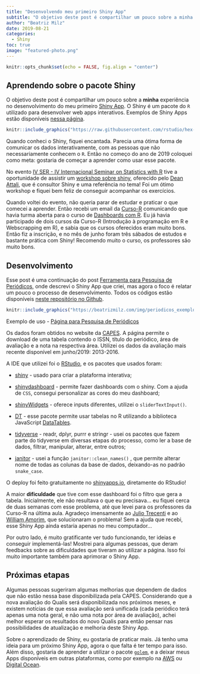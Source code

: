 ```yaml
---
title: "Desenvolvendo meu primeiro Shiny App"
subtitle: "O objetivo deste post é compartilhar um pouco sobre a minha experiência no desenvolvimento do meu primeiro Shiny App."
author: "Beatriz Milz"
date: 2019-08-21
categories:
  - Shiny
toc: true
image: "featured-photo.png"
---
```


```r
knitr::opts_chunk$set(echo = FALSE, fig.align = "center")
```

## Aprendendo sobre o pacote Shiny

O objetivo deste post é compartilhar um pouco sobre a **minha** experiência no desenvolvimento do meu primeiro [Shiny App](https://shiny.rstudio.com/).
O Shiny é um pacote do `R` utilizado para desenvolver web apps interativos.
Exemplos de Shiny Apps estão disponíveis [nessa página](https://shiny.rstudio.com/gallery/).

```r
knitr::include_graphics("https://raw.githubusercontent.com/rstudio/hex-stickers/master/thumbs/shiny.png")
```

Quando conheci o Shiny, fiquei encantada.
Parecia uma ótima forma de comunicar os dados interativamente, com as pessoas que não necessariamente conhecem o `R`.
Então no começo do ano de 2019 coloquei como meta: gostaria de começar a aprender como usar esse pacote.

No evento [IV SER - IV Internacional Seminar on Statistics with R](http://ser.uff.br/) tive a oportunidade de assistir um [workshop sobre shiny](https://github.com/daattali/shiny-mini-workshop), oferecido pelo [Dean Attali](https://deanattali.com/), que é consultor Shiny e uma referência no tema!
Foi um ótimo workshop e fiquei bem feliz de conseguir acompanhar os exercícios.

Quando voltei do evento, não queria parar de estudar e praticar o que comecei a aprender.
Então recebi um email da [Curso-R](https://www.curso-r.com/) comunicando que havia turma aberta para o curso de [Dashboards com R](https://www.curso-r.com/cursos/dashboards/).
Eu já havia participado de dois cursos da Curso-R (Introdução à programação em R e Webscrapping em R), e sabia que os cursos oferecidos eram muito bons.
Então fiz a inscrição, e no mês de junho foram três sábados de estudos e bastante prática com Shiny!
Recomendo muito o curso, os professores são muito bons.

## Desenvolvimento

Esse post é uma continuação do post [Ferramenta para Pesquisa de Periódicos](https://beatrizmilz.com/2019/07/04/pesquisa-periodicos/), onde descrevi o Shiny App que criei, mas agora o foco é relatar um pouco o processo de desenvolvimento.
Todos os códigos estão disponíveis [neste repositório no Github](https://github.com/beatrizmilz/QualisCAPES).

```r
knitr::include_graphics("https://beatrizmilz.com/img/periodicos_exemplo.gif")
```

Exemplo de uso - <a href='https://beatriz-milz.shinyapps.io/pesquisa_periodicos/'>Página para Pesquisa de Periódicos</a>

Os dados foram obtidos no website da [CAPES](https://sucupira.capes.gov.br/sucupira/public/consultas/coleta/veiculoPublicacaoQualis/listaConsultaGeralPeriodicos.jsf).
A página permite o download de uma tabela contendo o ISSN, título do periódico, área de avaliação e a nota na respectiva área.
Utilizei os dados da avaliação mais recente disponível em junho/2019: 2013-2016.

A IDE que utilizei foi o [RStudio](https://www.rstudio.com/), e os pacotes que usados foram:

-   [shiny](https://shiny.rstudio.com/) - usado para criar a plataforma interativa;

-   [shinydashboard](https://rstudio.github.io/shinydashboard/) - permite fazer dashboards com o shiny.
    Com a ajuda de `CSS`, consegui personalizar as cores do meu dashboard;

-   [shinyWidgets](https://dreamrs.github.io/shinyWidgets/index.html) - oferece inputs diferentes, utilizei o `sliderTextInput()`.

-   [DT](https://rstudio.github.io/DT/) - esse pacote permite usar tabelas no R utilizando a biblioteca JavaScript [DataTables](https://datatables.net/).

-   [tidyverse](https://www.tidyverse.org/) - readr, dplyr, purrr e stringr - usei os pacotes que fazem parte do tidyverse em diversas etapas do processo, como ler a base de dados, filtrar, manipular, alterar, entre outros;

-   [janitor](https://cran.r-project.org/web/packages/janitor/janitor.pdf) - usei a função `janitor::clean_names()` , que permite alterar nome de todas as colunas da base de dados, deixando-as no padrão `snake_case`.

O deploy foi feito gratuitamente no [shinyapps.io](https://www.shinyapps.io/), diretamente do RStudio!

A maior **dificuldade** que tive com esse dashboard foi o filtro que gera a tabela.
Inicialmente, ele não resultava o que eu precisava... eu fiquei cerca de duas semanas com esse problema, até que levei para os professores da Curso-R na última aula.
Agradeço imensamente ao [Julio Trecenti](https://github.com/jtrecenti) e ao [William Amorim](https://github.com/williamorim), que solucionaram o problema!
Sem a ajuda que recebi, esse Shiny App ainda estaria apenas no meu computador...

Por outro lado, é muito gratificante ver tudo funcionando, ter ideias e conseguir implementá-las!
Mostrei para algumas pessoas, que deram feedbacks sobre as dificuldades que tiveram ao utilizar a página.
Isso foi muito importante também para aprimorar o Shiny App.

## Próximas etapas

Algumas pessoas sugeriram algumas melhorias que dependem de dados que não estão nessa base disponibilizada pela CAPES.
Considerando que a nova avaliação do Qualis será disponibilizada nos próximos meses, e existem notícias de que essa avaliação será unificada (cada periódico terá apenas uma nota geral, e não uma nota por área de avaliação), achei melhor esperar os resultados do novo Qualis para então pensar nas possibilidades de atualização e melhoria deste Shiny App.

Sobre o aprendizado de Shiny, eu gostaria de praticar mais.
Já tenho uma ideia para um próximo Shiny App, agora o que falta é ter tempo para isso.
Além disso, gostaria de aprender a utilizar o pacote [`golem`](https://github.com/ThinkR-open/golem), e a deixar meus Apps disponíveis em outras plataformas, como por exemplo na [AWS](https://aws.amazon.com/pt/) ou [Digital Ocean](https://www.digitalocean.com).
